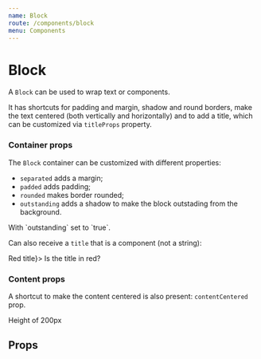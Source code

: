 ```yaml
---
name: Block
route: /components/block
menu: Components
---
```




# Block

A `Block` can be used to wrap text or components.

It has shortcuts for padding and margin, shadow and round borders,
make the text centered (both vertically and horizontally) and to add a title,
which can be customized via `titleProps` property.

<Playground>
    <Block title="Block title">
        <Lorem />
    </Block>
</Playground>

### Container props

The `Block` container can be customized with different properties:

-   `separated` adds a margin;
-   `padded` adds padding;
-   `rounded` makes border rounded;
-   `outstanding` adds a shadow to make the block outstading from the background.

<Playground>
    <Block outstanding={true} rounded={false}>
        With `outstanding` set to `true`.
        <Lorem paragraphs={1} />
    </Block>
</Playground>

Can also receive a `title` that is a component (not a string):

<Playground>
    <Block outstanding={true} rounded={false} title={<h2 style={{ color: 'red' }}>Red title</h2>}>
        Is the title in red?
        <Lorem paragraphs={1} />
    </Block>
</Playground>

### Content props

A shortcut to make the content centered is also present: `contentCentered` prop.

<Playground>
    <Block outstanding={true} contentCentered={true} style={{ height: 200 }}>
        Height of 200px
    </Block>
</Playground>

## Props

<Props of={Block} />
